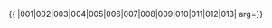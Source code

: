 {{ {{{1|PRC admin/showlist}}}
|001|002|003|004|005|006|007|008|009|010|011|012|013|
arg={{{arg|}}}}}